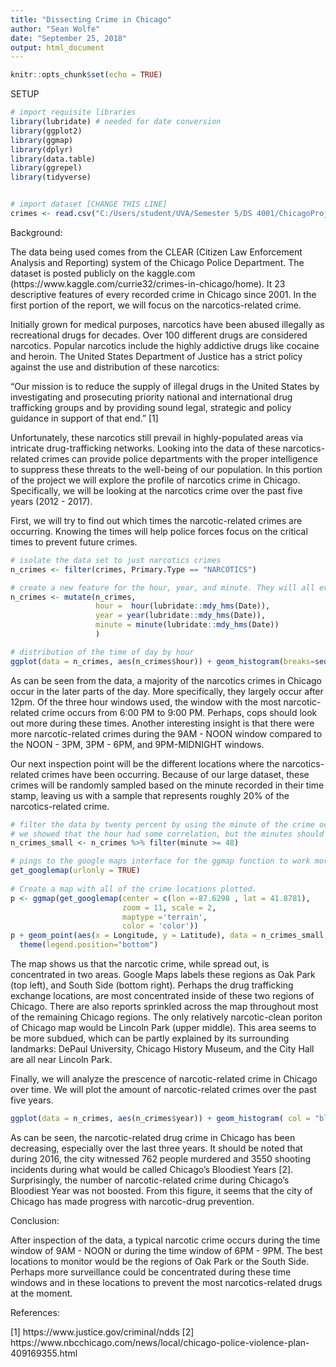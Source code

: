 ---
title: "Dissecting Crime in Chicago"
author: "Sean Wolfe"
date: "September 25, 2018"
output: html_document
---


```{r setup, include=FALSE}
knitr::opts_chunk$set(echo = TRUE)
```

SETUP

```{r}
# import requisite libraries
library(lubridate) # needed for date conversion
library(ggplot2) 
library(ggmap)
library(dplyr)
library(data.table)
library(ggrepel)
library(tidyverse)


# import dataset [CHANGE THIS LINE]
crimes <- read.csv("C:/Users/student/UVA/Semester 5/DS 4001/ChicagoProject/Chicago_Crimes_2012_to_2017.csv")

```


Background:

The data being used comes from the CLEAR (Citizen Law Enforcement Analysis and Reporting) system of the Chicago Police Department. The dataset is posted publicly on the kaggle.com (https://www.kaggle.com/currie32/crimes-in-chicago/home). It 23 descriptive features of every recorded crime in Chicago since 2001. In the first portion of the report, we will focus on the narcotics-related crime.

Initially grown for medical purposes, narcotics have been abused illegally as recreational drugs for decades. Over 100 different drugs are considered narcotics. Popular narcotics include the highly addictive drugs like cocaine and heroin. The United States Department of Justice has a strict policy against the use and distribution of these narcotics:

"Our mission is to reduce the supply of illegal drugs in the United States by investigating and prosecuting priority national and international drug trafficking groups and by providing sound legal, strategic and policy guidance in support of that end." [1]

Unfortunately, these narcotics still prevail in highly-populated areas via intricate drug-trafficking networks. Looking into the data of these narcotics-related crimes can provide police departments with the proper intelligence to suppress these threats to the well-being of our population. In this portion of the project we will explore the profile of narcotics crime in Chicago. Specifically, we will be looking at the narcotics crime over the past five years (2012 - 2017). 


First, we will try to find out which times the narcotic-related crimes are occurring. Knowing the times will help police forces focus on the critical times to prevent future crimes.



```{r}

# isolate the data set to just narcotics crimes
n_crimes <- filter(crimes, Primary.Type == "NARCOTICS") 

# create a new feature for the hour, year, and minute. They will all eventually be used
n_crimes <- mutate(n_crimes, 
                   hour =  hour(lubridate::mdy_hms(Date)),
                   year = year(lubridate::mdy_hms(Date)),
                   minute = minute(lubridate::mdy_hms(Date))
                   )

# distribution of the time of day by hour
ggplot(data = n_crimes, aes(n_crimes$hour)) + geom_histogram(breaks=seq(0, 24, by = 1), col = "black", fill = "blue")

```

As can be seen from the data, a majority of the narcotics crimes in Chicago occur in the later parts of the day. More specifically, they largely occur after 12pm. Of the three hour windows used, the window with the most narcotic-related crime occurs from 6:00 PM to 9:00 PM. Perhaps, cops should look out more during these times. Another interesting insight is that there were more narcotic-related crimes during the 9AM - NOON window compared to the NOON - 3PM, 3PM - 6PM, and 9PM-MIDNIGHT windows. 


Our next inspection point will be the different locations where the narcotics-related crimes have been occurring. Because of our large dataset, these crimes will be randomly sampled based on the minute recorded in their time stamp, leaving us with a sample that represents roughly 20% of the narcotics-related crime. 


```{r}
# filter the data by twenty percent by using the minute of the crime occurring
# we showed that the hour had some correlation, but the minutes should be generally spread out
n_crimes_small <- n_crimes %>% filter(minute >= 48) 

# pings to the google maps interface for the ggmap function to work more seemlessly (CAUTION: this may not work on the first try and might have to be re-run a few times)
get_googlemap(urlonly = TRUE)
 
# Create a map with all of the crime locations plotted.
p <- ggmap(get_googlemap(center = c(lon =-87.6298 , lat = 41.8781),
                         zoom = 11, scale = 2,
                         maptype ='terrain',
                         color = 'color'))
p + geom_point(aes(x = Longitude, y = Latitude), data = n_crimes_small, size = 0.5) + 
  theme(legend.position="bottom")

```



The map shows us that the narcotic crime, while spread out, is concentrated in two areas. Google Maps labels these regions as Oak Park (top left), and South Side (bottom right). Perhaps the drug trafficking exchange locations, are most concentrated inside of these two regions of Chicago. There are also reports sprinkled across the map throughout most of the remaining Chicago regions. The only relatively narcotic-clean poriton of Chicago map would be Lincoln Park (upper middle). This area seems to be more subdued, which can be partly explained by its surrounding landmarks: DePaul University, Chicago History Museum, and the City Hall are all near Lincoln Park.



Finally, we will analyze the prescence of narcotic-related crime in Chicago over time. We will plot the amount of narcotic-related crimes over the past five years.


```{r}
ggplot(data = n_crimes, aes(n_crimes$year)) + geom_histogram( col = "black", fill = "blue")

```

As can be seen, the narcotic-related drug crime in Chicago has been decreasing, especially over the last three years. It should be noted that during 2016, the city witnessed 762 people murdered and 3550 shooting incidents during what would be called Chicago's Bloodiest Years [2]. Surprisingly, the number of narcotic-related crime during Chicago's Bloodiest Year was not boosted. From this figure, it seems that the city of Chicago has made progress with narcotic-drug prevention.


Conclusion:

After inspection of the data, a typical narcotic crime occurs during the time window of 9AM - NOON or during the time window of 6PM - 9PM. The best locations to monitor would be the regions of Oak Park or the South Side. Perhaps more surveillance could be concentrated during these time windows and in these locations to prevent the most narcotics-related drugs at the moment.


References:

[1] https://www.justice.gov/criminal/ndds
[2] https://www.nbcchicago.com/news/local/chicago-police-violence-plan-409169355.html
